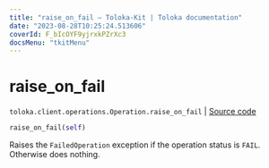 ```yaml
---
title: "raise_on_fail — Toloka-Kit | Toloka documentation"
date: "2023-08-28T10:25:24.513606"
coverId: F_bIcOYF9yjrxkPZrXc3
docsMenu: "tkitMenu"
---
```


# raise_on_fail

`toloka.client.operations.Operation.raise_on_fail` | [Source code](https://github.com/Toloka/toloka-kit/blob/v1.2.1/src/client/operations.py#L111)

```python
raise_on_fail(self)
```

Raises the `FailedOperation` exception if the operation status is `FAIL`. Otherwise does nothing.